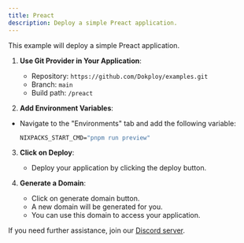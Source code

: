 ```yaml
---
title: Preact
description: Deploy a simple Preact application.
---
```



This example will deploy a simple Preact application.


1. **Use Git Provider in Your Application**:
   - Repository: `https://github.com/Dokploy/examples.git`
   - Branch: `main`
   - Build path: `/preact`

2. **Add Environment Variables**:
- Navigate to the "Environments" tab and add the following variable:
   ```cmd
   NIXPACKS_START_CMD="pnpm run preview"
   ```

3. **Click on Deploy**:
   - Deploy your application by clicking the deploy button.

4. **Generate a Domain**:
    - Click on generate domain button.
    - A new domain will be generated for you.
    - You can use this domain to access your application.
    
If you need further assistance, join our [Discord server](https://discord.com/invite/2tBnJ3jDJc).